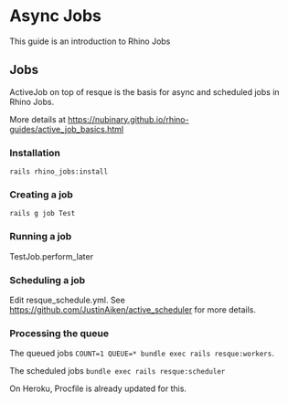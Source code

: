 # Async Jobs

This guide is an introduction to Rhino Jobs

## Jobs

ActiveJob on top of resque is the basis for async and scheduled jobs in Rhino Jobs.

More details at https://nubinary.github.io/rhino-guides/active_job_basics.html

### Installation

`rails rhino_jobs:install`

### Creating a job

`rails g job Test`

### Running a job

TestJob.perform_later

### Scheduling a job

Edit resque_schedule.yml. See https://github.com/JustinAiken/active_scheduler for more details.

### Processing the queue

The queued jobs `COUNT=1 QUEUE=* bundle exec rails resque:workers`.

The scheduled jobs `bundle exec rails resque:scheduler`

On Heroku, Procfile is already updated for this.
